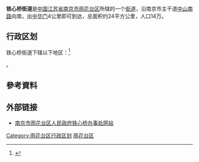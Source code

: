 {{中国乡级行政区
|景观照片文件名 =南京铁心桥社区服务中心 - panoramio.jpg
|景观照片描述 =社区服务中心
|汉语拼音 = 
|其他语言 = 
|其他语言名称 = 
|旧称 = 
|地名出处 = 
|位置图文件名 = 
|位置图描述 = 
|自定义图片= 
|建置时间 = 
|政府驻地 = 
|毗邻 = 
|邮政编码 = 
|电话区号 = 25
|官方网站 = http://www.njyhtxq.gov.cn/
|网站名称 = 南京市雨花台区人民政府铁心桥办事处
|32/01/14/006/000}}
'''铁心桥街道'''是[[中国|中国]][[江苏省|江苏省]][[南京市|南京市]][[雨花台区|雨花台区]]所辖的一个[[街道_(行政区划)|街道]]，沿南京市主干道[[中山南路_(南京)|中山南路]]向南，出[[中华门|中华门]]4公里即可到达，总面积约24平方公里，人口14万。

== 行政区划 ==
铁心桥街道下辖以下地区：<ref>{{PRC admin/ref sgc|32/01/14/006/000}}</ref>

{{PRC admin/children|32/01/14/006/000}}。

==參考資料==
{{reflist}}

==外部链接==
{{commonscat|Tiexinqiao, Nanjing}}
*[https://web.archive.org/web/20090725223912/http://www.njyhtxq.gov.cn/ 南京市雨花台区人民政府铁心桥办事处网站]

{{南京市雨花台区行政区划}}
{{江苏行政区划小作品}}

[[Category:雨花台区行政区划|Category:雨花台区行政区划]]
[[Category:南京市街道|雨花台区]]